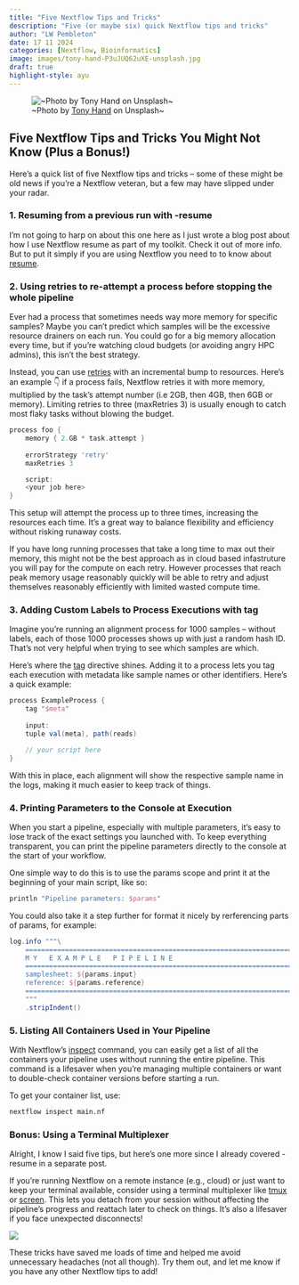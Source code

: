```yaml
---
title: "Five Nextflow Tips and Tricks"
description: "Five (or maybe six) quick Nextflow tips and tricks"
author: "LW Pembleton"
date: 17 11 2024
categories: [Nextflow, Bioinformatics]
image: images/tony-hand-P3uJUQ62uXE-unsplash.jpg
draft: true
highlight-style: ayu
---
```


![\~Photo by [Tony Hand](https://unsplash.com/@mr_t55) on Unsplash\~](images/tony-hand-P3uJUQ62uXE-unsplash.jpg)

## Five Nextflow Tips and Tricks You Might Not Know (Plus a Bonus!)

Here’s a quick list of five Nextflow tips and tricks – some of these might be old news if you’re a Nextflow veteran, but a few may have slipped under your radar.

### 1. Resuming from a previous run with -resume

I'm not going to harp on about this one here as I just wrote a blog post about how I use Nextflow resume as part of my toolkit. Check it out of more info. But to put it simply if you are using Nextflow you need to to know about [resume](https://www.nextflow.io/docs/latest/cache-and-resume.html).

### 2. Using retries to re-attempt a process before stopping the whole pipeline

Ever had a process that sometimes needs way more memory for specific samples? Maybe you can’t predict which samples will be the excessive resource drainers on each run. You could go for a big memory allocation every time, but if you’re watching cloud budgets (or avoiding angry HPC admins), this isn’t the best strategy.

Instead, you can use [retries](https://www.nextflow.io/docs/latest/cache-and-resume.html) with an incremental bump to resources. Here’s an example 👇 if a process fails, Nextflow retries it with more memory, multiplied by the task’s attempt number (i.e 2GB, then 4GB, then 6GB or memory). Limiting retries to three (maxRetries 3) is usually enough to catch most flaky tasks without blowing the budget.

```groovy
process foo {
    memory { 2.GB * task.attempt }
    
    errorStrategy 'retry'
    maxRetries 3

    script:
    <your job here>
}
```

This setup will attempt the process up to three times, increasing the resources each time. It’s a great way to balance flexibility and efficiency without risking runaway costs.

If you have long running processes that take a long time to max out their memory, this might not be the best approach as in cloud based infastruture you will pay for the compute on each retry. However processes that reach peak memory usage reasonably quickly will be able to retry and adjust themselves reasonably efficiently with limited wasted compute time.

### 3. Adding Custom Labels to Process Executions with tag

Imagine you’re running an alignment process for 1000 samples – without labels, each of those 1000 processes shows up with just a random hash ID. That’s not very helpful when trying to see which samples are which.

Here’s where the [tag](https://www.nextflow.io/docs/latest/reference/process.html#tag) directive shines. Adding it to a process lets you tag each execution with metadata like sample names or other identifiers. Here’s a quick example:

```groovy
process ExampleProcess {
    tag "$meta"
  
    input:
    tuple val(meta), path(reads)

    // your script here
}
```

With this in place, each alignment will show the respective sample name in the logs, making it much easier to keep track of things.

### 4. Printing Parameters to the Console at Execution

When you start a pipeline, especially with multiple parameters, it’s easy to lose track of the exact settings you launched with. To keep everything transparent, you can print the pipeline parameters directly to the console at the start of your workflow.

One simple way to do this is to use the params scope and print it at the beginning of your main script, like so:

```groovy         
println "Pipeline parameters: $params"
```

You could also take it a step further for format it nicely by rerferencing parts of params, for example:

```groovy         
log.info """\
    =======================================================================
    M Y   E X A M P L E   P I P E L I N E
    ======================================================================
    samplesheet: ${params.input}
    reference: ${params.reference}
    ======================================================================
    """
    .stripIndent()
```

### 5. Listing All Containers Used in Your Pipeline

With Nextflow’s [inspect](https://www.nextflow.io/docs/latest/reference/cli.html#inspect) command, you can easily get a list of all the containers your pipeline uses without running the entire pipeline. This command is a lifesaver when you’re managing multiple containers or want to double-check container versions before starting a run.

To get your container list, use:

```bash         
nextflow inspect main.nf
```

### Bonus: Using a Terminal Multiplexer

Alright, I know I said five tips, but here’s one more since I already covered -resume in a separate post.

If you’re running Nextflow on a remote instance (e.g., cloud) or just want to keep your terminal available, consider using a terminal multiplexer like [tmux](https://github.com/tmux/tmux/wiki) or [screen](https://linuxize.com/post/how-to-use-linux-screen/). This lets you detach from your session without affecting the pipeline’s progress and reattach later to check on things. It’s also a lifesaver if you face unexpected disconnects!

![](images/airport-whoopsy.gif){fig-align="center"}

These tricks have saved me loads of time and helped me avoid unnecessary headaches (not all though). Try them out, and let me know if you have any other Nextflow tips to add!
